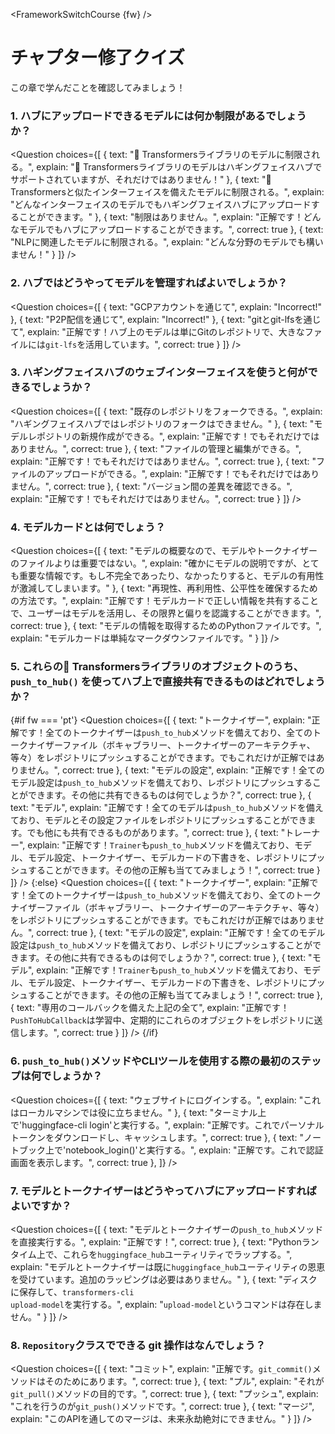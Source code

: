 <FrameworkSwitchCourse {fw} />

<!-- DISABLE-FRONTMATTER-SECTIONS -->

# チャプター修了クイズ

<CourseFloatingBanner
    chapter={4}
    classNames="absolute z-10 right-0 top-0"
/>

この章で学んだことを確認してみましょう！
  
### 1. ハブにアップロードできるモデルには何か制限があるでしょうか？

<Question
	choices={[
		{
			text: "🤗 Transformersライブラリのモデルに制限される。",
			explain: "🤗 Transformersライブラリのモデルはハギングフェイスハブでサポートされていますが、それだけではありません！"
		},
		{
			text: "🤗 Transformersと似たインターフェイスを備えたモデルに制限される。",
			explain: "どんなインターフェイスのモデルでもハギングフェイスハブにアップロードすることができます。"
		},
		{
			text: "制限はありません。",
			explain: "正解です！どんなモデルでもハブにアップロードすることができます。",
            correct: true
		},
        {
			text: "NLPに関連したモデルに制限される。",
			explain: "どんな分野のモデルでも構いません！"
		}
	]}
/>

### 2. ハブではどうやってモデルを管理すればよいでしょうか？

<Question
	choices={[
		{
			text: "GCPアカウントを通じて",
			explain: "Incorrect!"
		},
		{
			text: "P2P配信を通じて",
			explain: "Incorrect!"
		},
		{
			text: "gitとgit-lfsを通じて",
			explain: "正解です！ハブ上のモデルは単にGitのレポジトリで、大きなファイルには<code>git-lfs</code>を活用しています。",
            correct: true
		}
	]}
/>

### 3. ハギングフェイスハブのウェブインターフェイスを使うと何ができるでしょうか？

<Question
	choices={[
		{
			text: "既存のレポジトリをフォークできる。",
			explain: "ハギングフェイスハブではレポジトリのフォークはできません。"
		},
		{
			text: "モデルレポジトリの新規作成ができる。",
			explain: "正解です！でもそれだけではありません。",
            correct: true
		},
		{
			text: "ファイルの管理と編集ができる。",
			explain: "正解です！でもそれだけではありません。",
            correct: true
		},
        {
			text: "ファイルのアップロードができる。",
			explain: "正解です！でもそれだけではありません。",
            correct: true
		},
        {
			text: "バージョン間の差異を確認できる。",
			explain: "正解です！でもそれだけではありません。",
            correct: true
		}
	]}
/>

### 4. モデルカードとは何でしょう？

<Question
	choices={[
		{
			text: "モデルの概要なので、モデルやトークナイザーのファイルよりは重要ではない。",
			explain: "確かにモデルの説明ですが、とても重要な情報です。もし不完全であったり、なかったりすると、モデルの有用性が激減してしまいます。"
		},
		{
			text: "再現性、再利用性、公平性を確保するための方法です。",
			explain: "正解です！モデルカードで正しい情報を共有することで、ユーザーはモデルを活用し、その限界と偏りを認識することができます。",
            correct: true
		},
		{
			text: "モデルの情報を取得するためのPythonファイルです。",
			explain: "モデルカードは単純なマークダウンファイルです。"
		}
	]}
/>

### 5. これらの🤗 Transformersライブラリのオブジェクトのうち、 `push_to_hub()` を使ってハブ上で直接共有できるものはどれでしょうか？

{#if fw === 'pt'}
<Question
	choices={[
		{
			text: "トークナイザー",
			explain: "正解です！全てのトークナイザーは<code>push_to_hub</code>メソッドを備えており、全てのトークナイザーファイル（ボキャブラリー、トークナイザーのアーキテクチャ、等々）をレポジトリにプッシュすることができます。でもこれだけが正解ではありません。",
            correct: true
		},
		{
			text: "モデルの設定",
			explain: "正解です！全てのモデル設定は<code>push_to_hub</code>メソッドを備えており、レポジトリにプッシュすることができます。その他に共有できるものは何でしょうか？",
            correct: true
		},
		{
			text: "モデル",
			explain: "正解です！全てのモデルは<code>push_to_hub</code>メソッドを備えており、モデルとその設定ファイルをレポジトリにプッシュすることができます。でも他にも共有できるものがあります。",
            correct: true
		},
        {
			text: "トレーナー",
			explain: "正解です！<code>Trainer</code>も<code>push_to_hub</code>メソッドを備えており、モデル、モデル設定、トークナイザー、モデルカードの下書きを、レポジトリにプッシュすることができます。その他の正解も当ててみましょう！",
            correct: true
		}
	]}
/>
{:else}
<Question
	choices={[
		{
			text: "トークナイザー",
			explain: "正解です！全てのトークナイザーは<code>push_to_hub</code>メソッドを備えており、全てのトークナイザーファイル（ボキャブラリー、トークナイザーのアーキテクチャ、等々）をレポジトリにプッシュすることができます。でもこれだけが正解ではありません。",
            correct: true
		},
		{
			text: "モデルの設定",
			explain: "正解です！全てのモデル設定は<code>push_to_hub</code>メソッドを備えており、レポジトリにプッシュすることができます。その他に共有できるものは何でしょうか？",
            correct: true
		},
		{
			text: "モデル",
			explain: "正解です！<code>Trainer</code>も<code>push_to_hub</code>メソッドを備えており、モデル、モデル設定、トークナイザー、モデルカードの下書きを、レポジトリにプッシュすることができます。その他の正解も当ててみましょう！",
            correct: true
		},
		{
			text: "専用のコールバックを備えた上記の全て",
			explain: "正解です！<code>PushToHubCallback</code>は学習中、定期的にこれらのオブジェクトをレポジトリに送信します。",
            correct: true
		}
	]}
/>
{/if}

### 6. `push_to_hub()`メソッドやCLIツールを使用する際の最初のステップは何でしょうか？

<Question
	choices={[
		{
			text: "ウェブサイトにログインする。",
			explain: "これはローカルマシンでは役に立ちません。"
		},
		{
			text: "ターミナル上で'huggingface-cli login'と実行する。",
			explain: "正解です。これでパーソナルトークンをダウンロードし、キャッシュします。",
            correct: true
		},
		{
			text: "ノートブック上で'notebook_login()'と実行する。",
			explain: "正解です。これで認証画面を表示します。",
            correct: true
		},
	]}
/>

### 7. モデルとトークナイザーはどうやってハブにアップロードすればよいですか？

<Question
	choices={[
		{
			text: "モデルとトークナイザーの`push_to_hub`メソッドを直接実行する。",
			explain: "正解です！",
            correct: true
		},
		{
			text: "Pythonランタイム上で、これらを<code>huggingface_hub</code>ユーティリティでラップする。",
			explain: "モデルとトークナイザーは既に<code>huggingface_hub</code>ユーティリティの恩恵を受けています。追加のラッピングは必要はありません。"
		},
		{
			text: "ディスクに保存して、<code>transformers-cli upload-model</code>を実行する。",
			explain: "<code>upload-model</code>というコマンドは存在しません。"
		}
	]}
/>

### 8. `Repository`クラスでできる git 操作はなんでしょう？

<Question
	choices={[
		{
			text: "コミット",
			explain: "正解です。<code>git_commit()</code>メソッドはそのためにあります。",
            correct: true
		},
		{
			text: "プル",
			explain: "それが<code>git_pull()</code>メソッドの目的です。",
            correct: true
		},
		{
			text: "プッシュ",
			explain: "これを行うのが<code>git_push()</code>メソッドです。",
            correct: true
		},
		{
			text: "マージ",
			explain: "このAPIを通してのマージは、未来永劫絶対にできません。"
		}
	]}
/>
